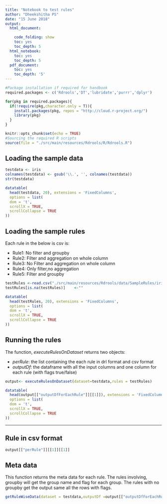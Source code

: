 ```yaml
---
title: "Notebook to test rules"
author: "Dheekshitha PS"
date: "15 June 2018"
output:
  html_document:

    code_folding: show
    toc: yes
    toc_depth: 5
  html_notebook:
    toc: yes
    toc_depth: 5
  pdf_document:
    toc: yes
    toc_depth: '5'
---
```


```r
#Package installation if required for handbook
required.packages <- c('Rdrools','DT','lubridate','purrr','dplyr')

for(pkg in required.packages){
  if(!require(pkg,character.only = T)){
    install.packages(pkg, repos = "http://cloud.r-project.org/")
    library(pkg)
  }
}

```

```r
knitr::opts_chunk$set(echo = TRUE)
#Sourcing the required R scripts
source(file = "./src/main/resources/Rdrools/R/Rdrools.R")


```
## Loading the sample data
```r


testdata <- iris
colnames(testdata) <- gsub('\\.', '', colnames(testdata))
str(testdata)
```

     
```r

datatable(
  head(testdata, 20), extensions = 'FixedColumns',
  options = list(
  dom = 't',
  scrollX = TRUE,
  scrollCollapse = TRUE
))
```



## Loading the sample rules


Each rule in the below is csv is:

  * Rule1: No filter and groupby 
  * Rule2: Filter and aggregation on whole column
  * Rule3: No Filter and aggregation on whole column
  * Rule4: Only filter,no aggregation
  * Rule5: Filter and groupby
```r
testRules <-read.csv("./src/main/resources/Rdrools/data/SampleRules/irisRules.csv",stringsAsFactors = FALSE)
testRules[is.na(testRules)]    <-""
```
  
```r

datatable(
  head(testRules, 20), extensions = 'FixedColumns',
  options = list(
  dom = 't',
  scrollX = TRUE,
  scrollCollapse = TRUE
))
```



## Running the rules
The function, *executeRulesOnDataset* returns two objects: 
  
  * *perRule*: the list containing the each rule in drl format and csv format
  * *outputDf*: the dataframe with all the input columns and one column for each rule (with flags true/false)
```r
output<- executeRulesOnDataset(dataset=testdata,rules = testRules)

```
```r

datatable(
  head(output[["outputDfForEachRule"]][[1]]), extensions = 'FixedColumns',
  options = list(
  dom = 't',
  scrollX = TRUE,
  scrollCollapse = TRUE
))
```



-----


## Rule in csv format
```r

output[["perRule"]][[1]][[1]]
```
## Meta data
This function returns the meta data for each rule. The rules involving, groupby will get the group name and flag for each group. The rules with no groupby get the output same all the rows with flags.
```r
getRuleWiseData(dataset = testdata,outputDf =output[["outputDfForEachRule"]][[1]],rules = testRules,ruleNum = 1 )
```
